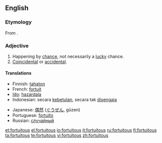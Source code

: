 ==English==

===Etymology===
From {{etyl|la}} {{term|fortuitus|fōrtuītus|lang=la}}.

===Adjective===
{{en-adj}}

# Happening by [[chance]], not necessarily a [[lucky]] chance.
# [[coincidental|Coincidental]] or [[accidental]].

====Translations====
{{rfc-trans}}
{{trans-top|}}
* Finnish: [[tahaton]]
* French: [[fortuit]]
* [[Ido]]: [[hazardala]]
* Indonesian: secara [[betul|kebetulan]], secara tak [[sengaja|disengaja]]
{{trans-mid}}
* Japanese: [[偶然]] ([[ぐうぜん]], gūzen)
* Portuguese: [[fortuito]]
* Russian: [[случайный]]
{{trans-bottom}}

[[et:fortuitous]]
[[el:fortuitous]]
[[io:fortuitous]]
[[it:fortuitous]]
[[ru:fortuitous]]
[[fi:fortuitous]]
[[ta:fortuitous]]
[[te:fortuitous]]
[[vi:fortuitous]]
[[zh:fortuitous]]